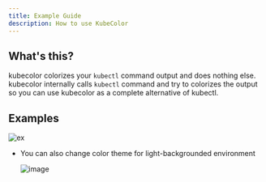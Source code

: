 ```yaml
---
title: Example Guide
description: How to use KubeColor
---
```


## What's this?

kubecolor colorizes your `kubectl` command output and does nothing else.
kubecolor internally calls `kubectl` command and try to colorizes the output so
you can use kubecolor as a complete alternative of kubectl. 

## Examples 

![ex](/assets/kubectl-combined.png)

* You can also change color theme for light-backgrounded environment

  ![image](https://user-images.githubusercontent.com/60682957/95733403-0c523b00-0cbd-11eb-9ff9-abc5469e97ca.png)

